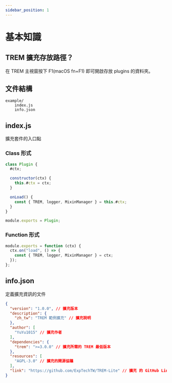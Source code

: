 ```yaml
---
sidebar_position: 1
---
```


# 基本知識

## TREM 擴充存放路徑？

在 TREM 主視窗按下 F1(macOS fn+F1) 即可開啟存放 plugins 的資料夾。

## 文件結構

```
example/
    index.js
    info.json
```

## index.js

擴充套件的入口點

### Class 形式

```js
class Plugin {
  #ctx;

  constructor(ctx) {
    this.#ctx = ctx;
  }

  onLoad() {
    const { TREM, logger, MixinManager } = this.#ctx;
  }
}

module.exports = Plugin;
```

### Function 形式

```js
module.exports = function (ctx) {
  ctx.on("load", () => {
    const { TREM, logger, MixinManager } = ctx;
  });
};
```

## info.json

定義擴充資訊的文件

```json
{
  "version": "1.0.0", // 擴充版本
  "description": {
    "zh_tw": "TREM 範例擴充" // 擴充說明
  },
  "author": [
    "YuYu1015" // 擴充作者
  ],
  "dependencies": {
    "trem": ">=3.0.0" // 擴充所需的 TREM 最低版本
  },
  "resources": [
    "AGPL-3.0" // 擴充的開源協議
  ],
  "link": "https://github.com/ExpTechTW/TREM-Lite" // 擴充 的 GitHub Link
}
```
